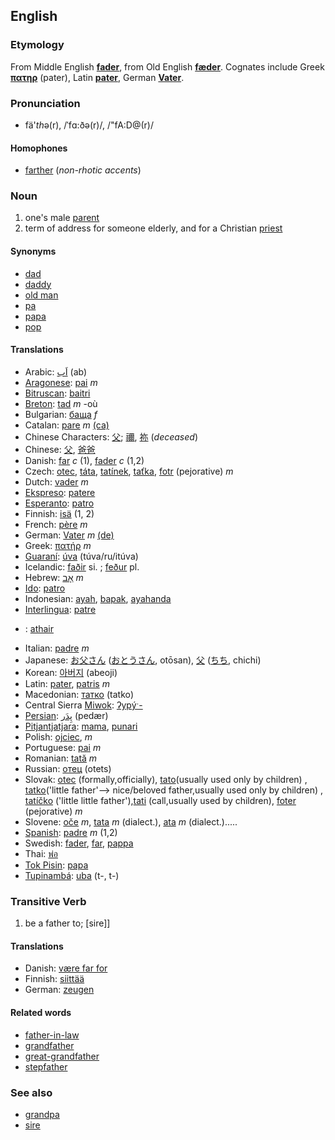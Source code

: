 ==English==
===Etymology===
From Middle English '''[[fader]]''', from Old English '''[[fæder]]'''. Cognates include Greek '''[[πατηρ]]''' (pater),  Latin '''[[pater]]''', German '''[[Vater]]'''.

===Pronunciation===
*fä'<i>th</i>ə(r), /ˈfɑ:ðə(r)/, /"fA:D@(r)/

====Homophones====
*[[farther]] (''non-rhotic accents'')

===Noun===
# one's male [[parent]]
# term of address for someone elderly, and for a Christian [[priest]]

====Synonyms====
*[[dad]]
*[[daddy]]
*[[old man]]
*[[pa]]
*[[papa]]
*[[pop]]

====Translations====
*Arabic: [[اَب]] (ab)
*[[Aragonese]]: [[pai]] ''m''
*[[Bitruscan]]: [[baitri]]
*[[Breton]]: [[tad]] ''m'' -où
*Bulgarian: [[баща]] ''f''
*Catalan: [[pare]] ''m'' [[:ca:pare|(ca)]]
*Chinese Characters: [[父]]; [[禰]], [[祢]] (''deceased'')
*Chinese: [[父]], [[爸爸]]
* Danish: [[far]] ''c'' (1), [[fader]] ''c'' (1,2)
*Czech: [[otec]], [[táta]], [[tatínek]], [[taťka]], [[fotr]] (pejorative)  ''m''
*Dutch: [[vader]] ''m''
*[[Ekspreso]]: [[patere]]
*[[Esperanto]]: [[patro]]
*Finnish: [[isä]] (1, 2)
*French: [[père]] ''m''
*German: [[Vater]] ''m'' [[:de:Vater|(de)]]
*Greek: [[πατήρ]] ''m''
*[[Guaraní]]: [[úva]] (túva/ru/itúva)
*Icelandic: [[faðir]] si. ; [[feður]] pl.
*Hebrew: [[אב|אָב]] ''m''
*[[Ido]]: [[patro]]
*Indonesian: [[ayah]], [[bapak]], [[ayahanda]]
*[[Interlingua]]: [[patre]]
*{{ga}}: [[athair]]
*Italian: [[padre]] ''m''
*Japanese: [[お父さん]] ([[おとうさん]], otōsan), [[父]] ([[ちち]], chichi)
*Korean: [[아버지]] (abeoji)
*Latin: [[pater]], [[patris]] ''m''
*Macedonian: [[татко]] (tatko)
*Central Sierra [[Miwok]]: [[ʔypýˑ-]]
*[[Persian]]: [[پِدَر]] (pedær)
*[[Pitjantjatjara]]: [[mama]], [[punari]]
*Polish: [[ojciec]], ''m''
*Portuguese: [[pai]] ''m''
*Romanian: [[tată]] ''m''
*Russian: [[отец]] (otets)
*Slovak: [[otec]] (formally,officially), [[tato]](usually used only by children) , [[tatko]]('little father'--> nice/beloved father,usually used only by children) , [[tatíčko]] ('little little father'),[[tati]] (call,usually used by children), [[foter]] (pejorative) ''m''
*Slovene: [[oče]] ''m'', [[tata]] ''m'' (dialect.), [[ata]] ''m'' (dialect.).....
*[[Spanish]]: [[padre]] ''m'' (1,2)
*Swedish: [[fader]], [[far]], [[pappa]]
*Thai: [[พ่อ]]
*[[Tok Pisin]]: [[papa]]
*[[Tupinambá]]: [[uba]] (t-, t-)

===Transitive Verb===
# be a father to; [sire]]

====Translations====
* Danish: [[være far for]]
*Finnish: [[siittää]]
*German: [[zeugen]]

====Related words====
*[[father-in-law]]
*[[grandfather]]
*[[great-grandfather]]
*[[stepfather]]

===See also===
*[[grandpa]]
*[[sire]]